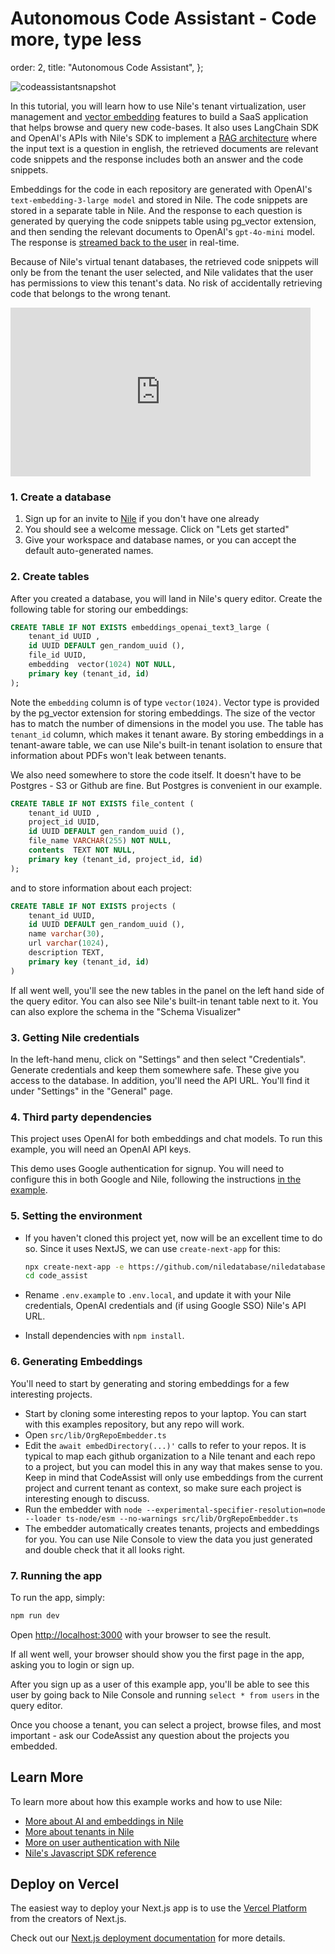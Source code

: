 # Autonomous Code Assistant - Code more, type less

  order: 2,
  title: "Autonomous Code Assistant",
};

![codeassistantsnapshot](/docs/codeassistant.png)

In this tutorial, you will learn how to use Nile's tenant virtualization, user management and [vector embedding](/docs/ai-embeddings/pg_vector) features to build a
SaaS application that helps browse and query new code-bases.
It also uses LangChain SDK and OpenAI's APIs with Nile's SDK to implement a [RAG architecture](/docs/ai-embeddings/rag) where the input text is a question in english, the retrieved documents are relevant code snippets and the response includes both
an answer and the code snippets.

Embeddings for the code in each repository are generated with OpenAI's `text-embedding-3-large model` and stored in Nile. The code snippets are stored in a separate table in Nile.
And the response to each question is generated by querying the code snippets table using pg_vector extension, and then sending the relevant documents to
OpenAI's `gpt-4o-mini` model. The response is [streamed back to the user](https://www.thenile.dev/docs/ai-embeddings/streaming) in real-time.

Because of Nile's virtual tenant databases, the retrieved code snippets will only be from the tenant the user selected,
and Nile validates that the user has permissions to view this tenant's data. No risk of accidentally retrieving code that belongs to the wrong tenant.

<iframe
  width="480"
  height="270"
  src="https://www.youtube.com/embed/hXQ7BRlp5a8?si=d8c6C33t1MYtW1C0"
  title="Build AI Code Assistant with NextJS, OpenAI, LangChain and Nile's Postgres"
  frameborder="0"
  allow="accelerometer; autoplay; clipboard-write; encrypted-media; gyroscope; picture-in-picture; web-share"
  allowFullScreen
></iframe>

### 1. Create a database

1. Sign up for an invite to [Nile](https://thenile.dev) if you don't have one already
2. You should see a welcome message. Click on "Lets get started"
3. Give your workspace and database names, or you can accept the default auto-generated names.

### 2. Create tables

After you created a database, you will land in Nile's query editor. Create the following table for storing our embeddings:

```sql
CREATE TABLE IF NOT EXISTS embeddings_openai_text3_large (
    tenant_id UUID ,
    id UUID DEFAULT gen_random_uuid (),
    file_id UUID,
    embedding  vector(1024) NOT NULL,
    primary key (tenant_id, id)
);
```

Note the `embedding` column is of type `vector(1024)`. Vector type is provided by the pg_vector extension for storing embeddings.
The size of the vector has to match the number of dimensions in the model you use.
The table has `tenant_id` column, which makes it tenant aware. By storing embeddings in a tenant-aware table, we can use Nile's built-in tenant isolation to ensure that
information about PDFs won't leak between tenants.

We also need somewhere to store the code itself. It doesn't have to be Postgres - S3 or Github are fine. But Postgres is convenient in our example.

```sql
CREATE TABLE IF NOT EXISTS file_content (
    tenant_id UUID ,
    project_id UUID,
    id UUID DEFAULT gen_random_uuid (),
    file_name VARCHAR(255) NOT NULL,
    contents  TEXT NOT NULL,
    primary key (tenant_id, project_id, id)
);
```

and to store information about each project:

```sql
CREATE TABLE IF NOT EXISTS projects (
    tenant_id UUID,
    id UUID DEFAULT gen_random_uuid (),
    name varchar(30),
    url varchar(1024),
    description TEXT,
    primary key (tenant_id, id)
)
```

If all went well, you'll see the new tables in the panel on the left hand side of the query editor. You can also see Nile's built-in tenant table next to it.
You can also explore the schema in the "Schema Visualizer"

### 3. Getting Nile credentials

In the left-hand menu, click on "Settings" and then select "Credentials". Generate credentials and keep them somewhere safe. These give you access to the database.
In addition, you'll need the API URL. You'll find it under "Settings" in the "General" page.

### 4. Third party dependencies

This project uses OpenAI for both embeddings and chat models. To run this example, you will need an OpenAI API keys.

This demo uses Google authentication for signup. You will need to configure this in both Google and Nile, 
following the instructions [in the example](https://github.com/niledatabase/niledatabase/blob/main/examples/user_management/social_login_google/NextJS/README.md).


### 5. Setting the environment

- If you haven't cloned this project yet, now will be an excellent time to do so. Since it uses NextJS, we can use `create-next-app` for this:

  ```bash
  npx create-next-app -e https://github.com/niledatabase/niledatabase/tree/main/examples/ai/code_assist code_assist
  cd code_assist
  ```

- Rename `.env.example` to `.env.local`, and update it with your Nile credentials, OpenAI credentials and (if using Google SSO) Nile's API URL.

- Install dependencies with `npm install`.

### 6. Generating Embeddings

You'll need to start by generating and storing embeddings for a few interesting projects.

- Start by cloning some interesting repos to your laptop. You can start with this examples repository, but any repo will work.
- Open `src/lib/OrgRepoEmbedder.ts`
- Edit the `await embedDirectory(...)'` calls to refer to your repos. It is typical to map each github organization to a Nile tenant and each repo to a project, but you can model this in any way that makes sense to you. Keep in mind that CodeAssist will only use embeddings from the current project and current tenant as context, so make sure each project is interesting enough to discuss.
- Run the embedder with `node --experimental-specifier-resolution=node --loader ts-node/esm --no-warnings src/lib/OrgRepoEmbedder.ts`
- The embedder automatically creates tenants, projects and embeddings for you. You can use Nile Console to view the data you just generated and double check that it all looks right.

### 7. Running the app

To run the app, simply:

```bash
npm run dev
```

Open [http://localhost:3000](http://localhost:3000) with your browser to see the result.

If all went well, your browser should show you the first page in the app, asking you to login or sign up.

After you sign up as a user of this example app, you'll be able to see this user by going back to Nile Console and running `select * from users` in the query editor.

Once you choose a tenant, you can select a project, browse files, and most important - ask our CodeAssist any question about the projects you embedded.

## Learn More

To learn more about how this example works and how to use Nile:

- [More about AI and embeddings in Nile](https://www.thenile.dev/docs/ai-embeddings)
- [More about tenants in Nile](https://www.thenile.dev/docs/tenant-virtualization/tenant-management)
- [More on user authentication with Nile](https://www.thenile.dev/docs/user-authentication)
- [Nile's Javascript SDK reference](https://www.thenile.dev/docs/reference/sdk-reference)

## Deploy on Vercel

The easiest way to deploy your Next.js app is to use the [Vercel Platform](https://vercel.com/new?utm_medium=default-template&filter=next.js&utm_source=create-next-app&utm_campaign=create-next-app-readme) from the creators of Next.js.

Check out our [Next.js deployment documentation](https://nextjs.org/docs/deployment) for more details.
